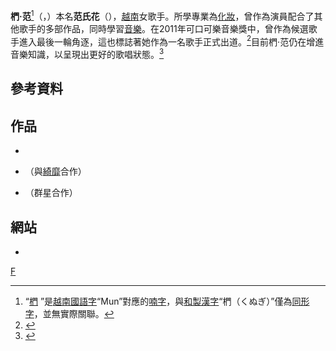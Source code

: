 {{expand|time=2014-05-28T16:09:34+00:00}}
'''椚·范'''<ref>“[http://nomfoundation.org/common/nom_details.php?codepoint=691a&img=1 椚] {{Wayback|url=http://nomfoundation.org/common/nom_details.php?codepoint=691a&img=1 |date=20171019220106 }}”是[[越南國語字|越南國語字]]“Mun”對應的[[喃字|喃字]]，與[[和製漢字|和製漢字]]“椚（くぬぎ）”僅為[[同形字|同形字]]，並無實際關聯。</ref>（{{vie|v=Mun Phạm}}，{{bd|1990年}}）本名'''范氏花'''（{{vie|v=Phạm Thị Hoa}}），[[越南|越南]]女歌手。所學專業為[[化妝|化妝]]，曾作為演員配合了其他歌手的多部作品，同時學習[[音樂|音樂]]。在2011年可口可樂音樂獎中，曾作為候選歌手進入最後一輪角逐，這也標誌著她作為一名歌手正式出道。<ref>{{YouTube|qDua4zhc7yU|Chung kết Coca-Cola Music Award 2011 Part 2}}</ref>目前椚·范仍在增進音樂知識，以呈現出更好的歌唱狀態。<ref>{{Cite web |url=http://mp3.zing.vn/nghe-si/Mun-Pham |title=Mun Phạm |access-date=2014-05-28 |archive-date=2021-01-23 |archive-url=https://web.archive.org/web/20210123000008/https://mp3.zing.vn/nghe-si/Mun-Pham |dead-url=no }}</ref>

==參考資料==
<references/>

==作品==
* {{YouTube|JUMLkmcozmY|望}}
* {{YouTube|0BuyNH4sj4I|回到約會時刻}}（與[[綺靡|綺靡]]合作）
* {{YouTube|Bix-ribBr-g|越南人}}（群星合作）

==網站==
* {{Facebook|munpham.xinh|椚·范}}

[[Category:越南女歌手|F]]
